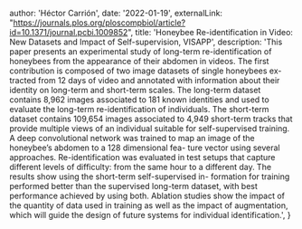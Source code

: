 
  author: 'Héctor Carrión',
  date: '2022-01-19',
  externalLink: "https://journals.plos.org/ploscompbiol/article?id=10.1371/journal.pcbi.1009852",
  title: 'Honeybee Re-identification in Video: New Datasets and Impact of Self-supervision, VISAPP',
  description:
    'This paper presents an experimental study of long-term re-identification of honeybees from the appearance of their abdomen in videos. The first contribution is composed of two image datasets of single honeybees ex- tracted from 12 days of video and annotated with information about their identity on long-term and short-term scales. The long-term dataset contains 8,962 images associated to 181 known identities and used to evaluate the long-term re-identification of individuals. The short-term dataset contains 109,654 images associated to 4,949 short-term tracks that provide multiple views of an individual suitable for self-supervised training. A deep convolutional network was trained to map an image of the honeybee’s abdomen to a 128 dimensional fea- ture vector using several approaches. Re-identification was evaluated in test setups that capture different levels of difficulty: from the same hour to a different day. The results show using the short-term self-supervised in- formation for training performed better than the supervised long-term dataset, with best performance achieved by using both. Ablation studies show the impact of the quantity of data used in training as well as the impact of augmentation, which will guide the design of future systems for individual identification.',
}

